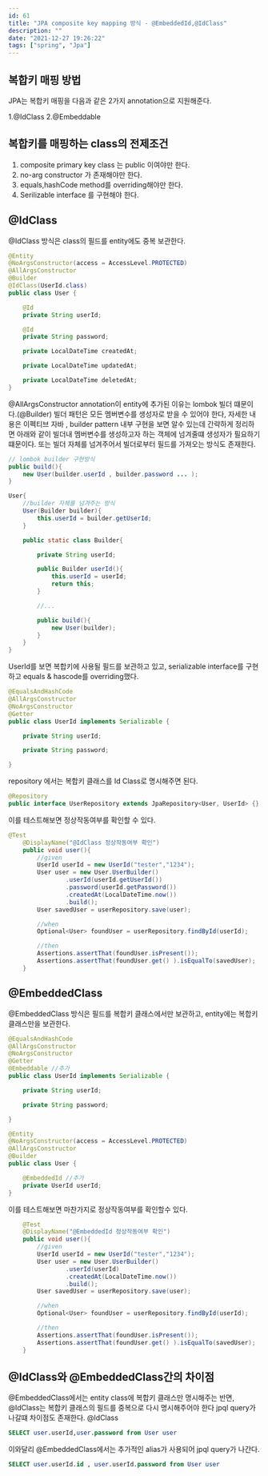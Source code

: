```yaml
---
id: 61
title: "JPA composite key mapping 방식 - @EmbeddedId,@IdClass"
description: ""
date: "2021-12-27 19:26:22"
tags: ["spring", "Jpa"]
---
```

## 복합키 매핑 방법

JPA는 복합키 매핑을 다음과 같은 2가지 annotation으로 지원해준다. 

1.@IdClass
2.@Embeddable



## 복합키를 매핑하는 class의 전제조건 

1. composite primary key class 는 public 이여야만 한다.
2. no-arg constructor 가 존재해야만 한다. 
3. equals,hashCode method를 overriding해야만 한다.
4. Serilizable interface 를  구현해야 한다. 



## @IdClass

@IdClass 방식은 class의 필드를 entity에도 중복 보관한다. 

```java
@Entity
@NoArgsConstructor(access = AccessLevel.PROTECTED)
@AllArgsConstructor
@Builder
@IdClass(UserId.class)
public class User {

    @Id
    private String userId;

    @Id
    private String password;

    private LocalDateTime createdAt;

    private LocalDateTime updatedAt;

    private LocalDateTime deletedAt;
}
```
@AllArgsConstructor annotation이 entity에 추가된 이유는 lombok 빌더 떄문이다.(@Builder)
빌더 패턴은 모든 멤버변수를 생성자로 받을 수 있어야 한다, 자세한 내용은 이펙티브 자바 , builder pattern 내부 구현을 보면 알수 있는데 간략하게 정리하면 아래와 같이 빌더내 멤버변수를 생성하고자 하는 객체에 넘겨줄떄 생성자가 필요하기 떄문이다. 또는 빌더 자체를 넘겨주어서 빌더로부터 필드를 가져오는 방식도 존재한다. 
```java
// lombok builder 구현방식
public build(){
    new User(builder.userId , builder.password ... );
}
```
```java
User{
    //builder 자체를 넘겨주는 방식 
    User(Builder builder){
        this.userId = builder.getUserId;
    }

    public static class Builder{

        private String userId;

        public Builder userId(){
            this.userId = userId;
            return this;
        }

        //...

        public build(){
            new User(builder);
        }
    }
}

```

UserId를 보면 복합키에 사용될 필드를 보관하고 있고, serializable interface를 구현하고 equals & hascode를 overriding했다. 

```java
@EqualsAndHashCode
@AllArgsConstructor
@NoArgsConstructor
@Getter
public class UserId implements Serializable {

    private String userId;

    private String password;

}
```
repository 에서는 복합키 클래스를 Id Class로 명시해주면 된다.
```java
@Repository
public interface UserRepository extends JpaRepository<User, UserId> {}
```
이를 테스트해보면 정상작동여부를 확인할 수 있다. 
```java
@Test
    @DisplayName("@IdClass 정상작동여부 확인")
    public void user(){
        //given
        UserId userId = new UserId("tester","1234");
        User user = new User.UserBuilder()
                .userId(userId.getUserId())
                .password(userId.getPassword())
                .createdAt(LocalDateTime.now())
                .build();
        User savedUser = userRepository.save(user);

        //when
        Optional<User> foundUser = userRepository.findById(userId);

        //then
        Assertions.assertThat(foundUser.isPresent());
        Assertions.assertThat(foundUser.get() ).isEqualTo(savedUser);
    }
```

## @EmbeddedClass

@EmbeddedClass 방식은 필드를 복합키 클래스에서만 보관하고, entity에는 복합키 클래스만을 보관한다. 

```java
@EqualsAndHashCode
@AllArgsConstructor
@NoArgsConstructor
@Getter
@Embeddable //추가 
public class UserId implements Serializable {

    private String userId;

    private String password;

}

@Entity
@NoArgsConstructor(access = AccessLevel.PROTECTED)
@AllArgsConstructor
@Builder
public class User {

    @EmbeddedId //추가 
    private UserId userId;
}
```

이를 테스트해보면 마찬가지로 정상작동여부를 확인할수 있다.

```java
    @Test
    @DisplayName("@EmbeddedId 정상작동여부 확인")
    public void user(){
        //given
        UserId userId = new UserId("tester","1234");
        User user = new User.UserBuilder()
                .userId(userId)
                .createdAt(LocalDateTime.now())
                .build();
        User savedUser = userRepository.save(user);

        //when
        Optional<User> foundUser = userRepository.findById(userId);

        //then
        Assertions.assertThat(foundUser.isPresent());
        Assertions.assertThat(foundUser.get() ).isEqualTo(savedUser);
    }
```

## @IdClass와  @EmbeddedClass간의 차이점 

@EmbeddedClass에서는 entity class에 복합키 클래스만 명시해주는 반면, @IdClass는 복합키 클래스의 필드를 중복으로 다시 명시해주어야 한다
jpql query가 나갈떄 차이점도 존재한다. 
@IdClass 
```sql
SELECT user.userId,user.password from User user
```
이와달리 @EmbeddedClass에서는 추가적인 alias가 사용되어 jpql query가 나간다. 
```sql
SELECT user.userId.id , user.userId.password from User user
```
